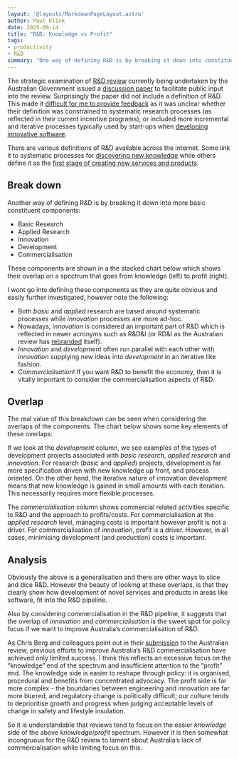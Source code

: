 ```yaml
---
layout: '@layouts/MarkdownPageLayout.astro'
author: Paul Klink
date: 2025-09-14
title: "R&D: Knowledge vs Profit"
tags:
- productivity
- R&D
summary: "One way of defining R&D is by breaking it down into constituent components: Basic Research, Applied Research, Innovation, Development and Commercialisation.  The overlaps of these components on a spectrum from knowledge to profit provides insights into how software development fits into R&D and where policy focus should be if we want to improve Australia's commercialisation of R&D."
---
```



The strategic examination of [R&D review](https://www.industry.gov.au/science-technology-and-innovation/strategic-examination-research-and-development) currently being undertaken by the Australian Government issued a [discussion paper](https://consult.industry.gov.au/strategic-examination-rd-discussion-paper) to facilitate public input into the review.  Surprisingly the paper did not include a definition of R&D.  This made it [difficult for me to provide feedback](https://paul.klink.au/articles/rd-review-invention-is-out-of-scope/) as it was unclear whether their definition was constrained to systematic research processes (as reflected in their current incentive programs), or included more incremental and iterative processes typically used by start-ups when [developing innovative software](https://paul.klink.au/articles/software-startup-rd-process/).

There are various definitions of R&D available across the internet.  Some link it to systematic processes for [discovering new knowledge](https://www.oecd.org/content/dam/oecd/en/publications/reports/2015/10/frascati-manual-2015_g1g57dcb/9789264239012-en.pdf) while others define it as the [first stage of creating new services and products](https://en.wikipedia.org/wiki/Research_and_development).

## Break down

Another way of defining R&D is by breaking it down into more basic constituent components:
* Basic Research
* Applied Research
* Innovation
* Development
* Commercialisation

These components are shown in a the stacked chart below which shows their overlap on a spectrum that goes from knowledge (left) to profit (right).

<RAndDBreakdown class="fullWidthImage"/>

I wont go into defining these components as they are quite obvious and easily further investigated, however note the following:
* Both *basic* and *applied* research are based around systematic processes while *innovation* processes are more ad-hoc.
* Nowadays, *innovation* is considered an important part of R&D which is reflected in newer acronyms such as R&D&I (or RD&I as the Australian review has [rebranded](https://consult.industry.gov.au/strategic-examination-rd-issues-papers) itself).
* *Innovation* and *development* often run parallel with each other with *innovation* supplying new ideas into *development* in an iterative like fashion.
* *Commercialisation*! If you want R&D to benefit the economy, then it is vitally important to consider the commercialisation aspects of R&D.

## Overlap

The real value of this breakdown can be seen when considering the overlaps of the components.  The chart below shows some key elements of these overlaps:

<RAndDBreakdownOverlap class="fullWidthImage"/>

If we look at the *development* column, we see examples of the types of development projects associated with *basic research*, *applied research* and *innovation*.  For research (*basic* and *applied*) projects, development is far more specification driven with new knowledge up front, and process oriented. On the other hand, the iterative nature of innovation development means that new knowledge is gained in small amounts with each iteration.  This necessarily requires more flexible processes.

The *commercialisation* column shows commercial related activities specific to R&D and the approach to profits/costs.  For commercialisation at the *applied research* level, managing costs is important however profit is not a driver.  For commercialisation of *innovation*, profit is a driver.  However, in all cases, minimising development (and production) costs is important.

## Analysis

Obviously the above is a generalisation and there are other ways to slice and dice R&D.  However the beauty of looking at these overlaps, is that they clearly show how development of novel services and products in areas like software, fit into the R&D pipeline.

Also by considering commercialisation in the R&D pipeline, it suggests that the overlap of *innovation* and *commercialisation* is the sweet spot for policy focus if we want to improve Australia’s commercialisation of R&D.

As Chris Berg and colleagues point out in their [submission](https://chrisberg.org/2025/04/submission-to-the-strategic-examination-of-rd-discussion-paper/) to the Australian review, previous efforts to improve Australia’s R&D commercialisation have achieved only limited success. I think this reflects an excessive focus on the “knowledge” end of the spectrum and insufficient attention to the “profit” end. The knowledge side is easier to reshape through policy: it is organised, procedural and benefits from concentrated advocacy. The profit side is far more complex - the boundaries between engineering and innovation are far more blurred, and regulatory change is politically difficult;  our culture tends to deprioritise growth and progress when judging acceptable levels of change in safety and lifestyle insulation.

So it is understandable that reviews tend to focus on the easier *knowledge* side of the above *knowledge*/*profit* spectrum.  However it is then somewhat incongruous for the R&D review to lament about Australia’s lack of commercialisation while limiting focus on this.
